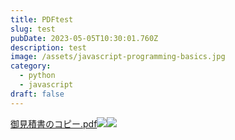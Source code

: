 ```yaml
---
title: PDFtest
slug: test
pubDate: 2023-05-05T10:30:01.760Z
description: test
image: /assets/javascript-programming-basics.jpg
category:
  - python
  - javascript
draft: false
---
```


[御見積書のコピー.pdf![](/assets/javascript-programming-basics.jpg)![](/assets/javascript.jpg)](/assets/御見積書のコピー.pdf "御見積書のコピー.pdf")
